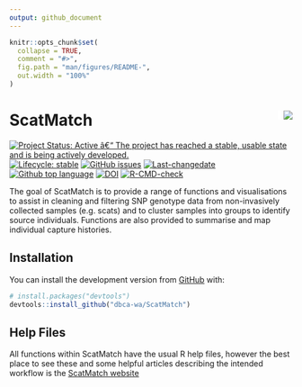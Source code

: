 ```yaml
---
output: github_document
---
```


<!-- README.md is generated from README.Rmd. Please edit that file -->

```r
knitr::opts_chunk$set(
  collapse = TRUE,
  comment = "#>",
  fig.path = "man/figures/README-",
  out.width = "100%"
)
```

# ScatMatch <img src="man/figures/scatmatch_logo.png" align="right" style="padding-left:10px;background-color:white;" />

<!-- badges: start -->
[![Project Status: Active â€“ The project has reached a stable, usable state and is being actively developed.](https://www.repostatus.org/badges/latest/active.svg)](https://www.repostatus.org/#active)
[![Lifecycle: stable](https://img.shields.io/badge/lifecycle-stable-brightgreen.svg)](https://www.tidyverse.org/lifecycle/#stable)
[![GitHub issues](https://img.shields.io/github/issues/dbca-wa/ScatMatch.svg?style=popout)](https://github.com/dbca-wa/ScatMatch/issues/)
[![Last-changedate](https://img.shields.io/github/last-commit/dbca-wa/ScatMatch.svg)](https://github.com/dbca-wa/ScatMatch/commits/master)
[![Github top language](https://img.shields.io/github/languages/top/dbca-wa/ScatMatch.svg)](https://github.com/dbca-wa/ScatMatch/)
[![DOI](https://zenodo.org/badge/202643428.svg)](https://zenodo.org/badge/latestdoi/202643428)
[![R-CMD-check](https://github.com/dbca-wa/ScatMatch/workflows/R-CMD-check/badge.svg)](https://github.com/dbca-wa/ScatMatch/actions)
<!-- badges: end -->

The goal of ScatMatch is to provide a range of functions and visualisations to 
assist in cleaning and filtering SNP genotype data from non-invasively collected 
samples (e.g. scats) and to cluster samples into groups to identify source 
individuals. Functions are also provided to summarise and map individual capture 
histories.

## Installation

You can install the development version from [GitHub](https://github.com/dbca-wa) with:

``` r
# install.packages("devtools")
devtools::install_github("dbca-wa/ScatMatch")
```
## Help Files

All functions within ScatMatch have the usual R help files, however the best place to see these and some helpful articles describing the intended workflow is the [ScatMatch website](https://dbca-wa.github.io/ScatMatch/index.html)
